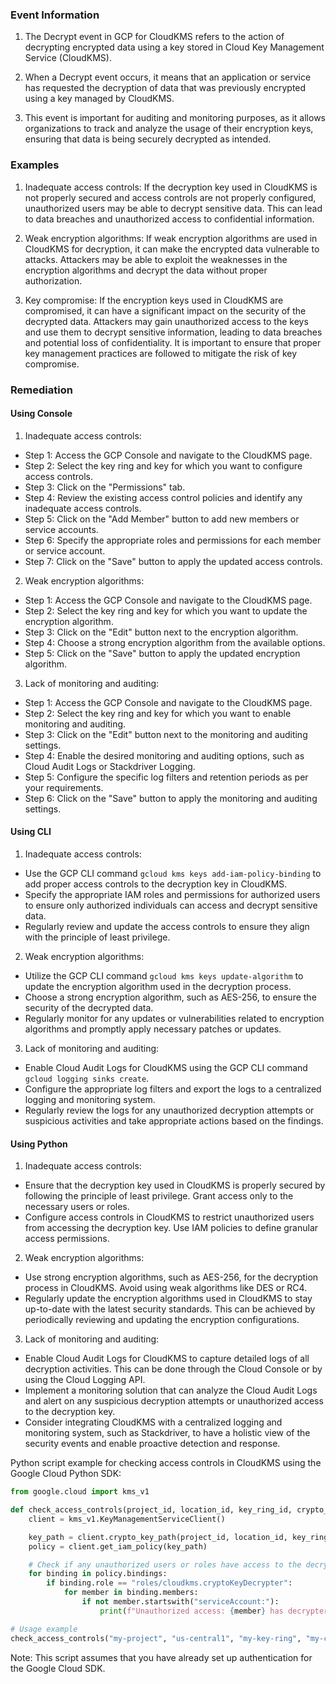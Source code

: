 
### Event Information

1. The Decrypt event in GCP for CloudKMS refers to the action of decrypting encrypted data using a key stored in Cloud Key Management Service (CloudKMS).

2. When a Decrypt event occurs, it means that an application or service has requested the decryption of data that was previously encrypted using a key managed by CloudKMS.

3. This event is important for auditing and monitoring purposes, as it allows organizations to track and analyze the usage of their encryption keys, ensuring that data is being securely decrypted as intended.


### Examples

1. Inadequate access controls: If the decryption key used in CloudKMS is not properly secured and access controls are not properly configured, unauthorized users may be able to decrypt sensitive data. This can lead to data breaches and unauthorized access to confidential information.

2. Weak encryption algorithms: If weak encryption algorithms are used in CloudKMS for decryption, it can make the encrypted data vulnerable to attacks. Attackers may be able to exploit the weaknesses in the encryption algorithms and decrypt the data without proper authorization.

3. Key compromise: If the encryption keys used in CloudKMS are compromised, it can have a significant impact on the security of the decrypted data. Attackers may gain unauthorized access to the keys and use them to decrypt sensitive information, leading to data breaches and potential loss of confidentiality. It is important to ensure that proper key management practices are followed to mitigate the risk of key compromise.

### Remediation

#### Using Console

1. Inadequate access controls:
- Step 1: Access the GCP Console and navigate to the CloudKMS page.
- Step 2: Select the key ring and key for which you want to configure access controls.
- Step 3: Click on the "Permissions" tab.
- Step 4: Review the existing access control policies and identify any inadequate access controls.
- Step 5: Click on the "Add Member" button to add new members or service accounts.
- Step 6: Specify the appropriate roles and permissions for each member or service account.
- Step 7: Click on the "Save" button to apply the updated access controls.

2. Weak encryption algorithms:
- Step 1: Access the GCP Console and navigate to the CloudKMS page.
- Step 2: Select the key ring and key for which you want to update the encryption algorithm.
- Step 3: Click on the "Edit" button next to the encryption algorithm.
- Step 4: Choose a strong encryption algorithm from the available options.
- Step 5: Click on the "Save" button to apply the updated encryption algorithm.

3. Lack of monitoring and auditing:
- Step 1: Access the GCP Console and navigate to the CloudKMS page.
- Step 2: Select the key ring and key for which you want to enable monitoring and auditing.
- Step 3: Click on the "Edit" button next to the monitoring and auditing settings.
- Step 4: Enable the desired monitoring and auditing options, such as Cloud Audit Logs or Stackdriver Logging.
- Step 5: Configure the specific log filters and retention periods as per your requirements.
- Step 6: Click on the "Save" button to apply the monitoring and auditing settings.

#### Using CLI

1. Inadequate access controls:
- Use the GCP CLI command `gcloud kms keys add-iam-policy-binding` to add proper access controls to the decryption key in CloudKMS.
- Specify the appropriate IAM roles and permissions for authorized users to ensure only authorized individuals can access and decrypt sensitive data.
- Regularly review and update the access controls to ensure they align with the principle of least privilege.

2. Weak encryption algorithms:
- Utilize the GCP CLI command `gcloud kms keys update-algorithm` to update the encryption algorithm used in the decryption process.
- Choose a strong encryption algorithm, such as AES-256, to ensure the security of the decrypted data.
- Regularly monitor for any updates or vulnerabilities related to encryption algorithms and promptly apply necessary patches or updates.

3. Lack of monitoring and auditing:
- Enable Cloud Audit Logs for CloudKMS using the GCP CLI command `gcloud logging sinks create`.
- Configure the appropriate log filters and export the logs to a centralized logging and monitoring system.
- Regularly review the logs for any unauthorized decryption attempts or suspicious activities and take appropriate actions based on the findings.

#### Using Python

1. Inadequate access controls:
- Ensure that the decryption key used in CloudKMS is properly secured by following the principle of least privilege. Grant access only to the necessary users or roles.
- Configure access controls in CloudKMS to restrict unauthorized users from accessing the decryption key. Use IAM policies to define granular access permissions.

2. Weak encryption algorithms:
- Use strong encryption algorithms, such as AES-256, for the decryption process in CloudKMS. Avoid using weak algorithms like DES or RC4.
- Regularly update the encryption algorithms used in CloudKMS to stay up-to-date with the latest security standards. This can be achieved by periodically reviewing and updating the encryption configurations.

3. Lack of monitoring and auditing:
- Enable Cloud Audit Logs for CloudKMS to capture detailed logs of all decryption activities. This can be done through the Cloud Console or by using the Cloud Logging API.
- Implement a monitoring solution that can analyze the Cloud Audit Logs and alert on any suspicious decryption attempts or unauthorized access to the decryption key.
- Consider integrating CloudKMS with a centralized logging and monitoring system, such as Stackdriver, to have a holistic view of the security events and enable proactive detection and response.

Python script example for checking access controls in CloudKMS using the Google Cloud Python SDK:

```python
from google.cloud import kms_v1

def check_access_controls(project_id, location_id, key_ring_id, crypto_key_id):
    client = kms_v1.KeyManagementServiceClient()

    key_path = client.crypto_key_path(project_id, location_id, key_ring_id, crypto_key_id)
    policy = client.get_iam_policy(key_path)

    # Check if any unauthorized users or roles have access to the decryption key
    for binding in policy.bindings:
        if binding.role == "roles/cloudkms.cryptoKeyDecrypter":
            for member in binding.members:
                if not member.startswith("serviceAccount:"):
                    print(f"Unauthorized access: {member} has decrypter role for {key_path}")

# Usage example
check_access_controls("my-project", "us-central1", "my-key-ring", "my-crypto-key")
```

Note: This script assumes that you have already set up authentication for the Google Cloud SDK.

